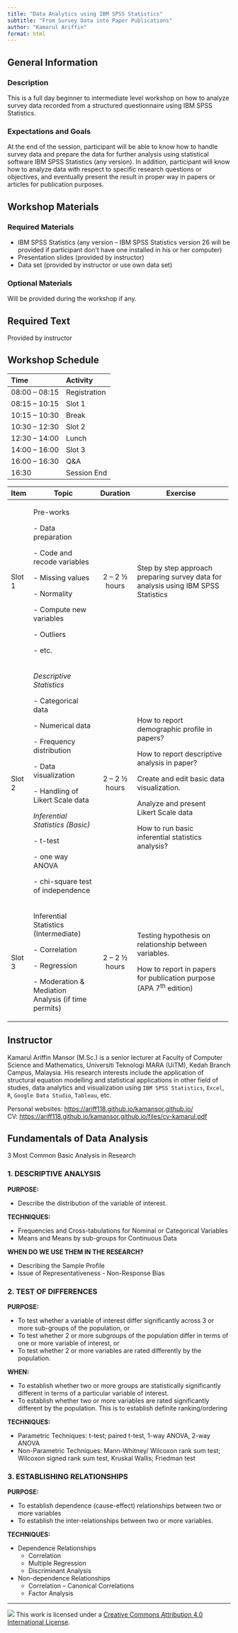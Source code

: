 ```yaml
---
title: "Data Analytics using IBM SPSS Statistics"
subtitle: "From Survey Data into Paper Publications"
author: "Kamarul Ariffin"
format: html
---
```


## General Information

### Description

This is a full day beginner to intermediate level workshop on how to analyze survey data recorded from a structured questionnaire using IBM SPSS Statistics.

### Expectations and Goals

At the end of the session, participant will be able to know how to handle survey data and prepare the data for further analysis using statistical software IBM SPSS Statistics (any version). In addition, participant will know how to analyze data with respect to specific research questions or objectives, and eventually present the result in proper way in papers or articles for publication purposes.

## Workshop Materials

### Required Materials

-   IBM SPSS Statistics (any version -- IBM SPSS Statistics version 26 will be provided if participant don't have one installed in his or her computer)
-   Presentation slides (provided by instructor)
-   Data set (provided by instructor or use own data set)

### Optional Materials

Will be provided during the workshop if any.

## Required Text

Provided by instructor

## Workshop Schedule

| Time           | Activity     |
|:---------------|:-------------|
| 08:00 -- 08:15 | Registration |
| 08:15 -- 10:15 | Slot 1       |
| 10:15 -- 10:30 | Break        |
| 10:30 -- 12:30 | Slot 2       |
| 12:30 -- 14:00 | Lunch        |
| 14:00 -- 16:00 | Slot 3       |
| 16:00 -- 16:30 | Q&A          |
| 16:30          | Session End  |

+-----------+------------------------------------------------------+----------------+------------------------------------------------------------------------------------+
| Item      | Topic                                                | Duration       | Exercise                                                                           |
+===========+======================================================+:==============:+====================================================================================+
| Slot 1    | Pre-works                                            | 2 -- 2 ½ hours | Step by step approach preparing survey data for analysis using IBM SPSS Statistics |
|           |                                                      |                |                                                                                    |
|           | \- Data preparation                                  |                |                                                                                    |
|           |                                                      |                |                                                                                    |
|           | \- Code and recode variables                         |                |                                                                                    |
|           |                                                      |                |                                                                                    |
|           | \- Missing values                                    |                |                                                                                    |
|           |                                                      |                |                                                                                    |
|           | \- Normality                                         |                |                                                                                    |
|           |                                                      |                |                                                                                    |
|           | \- Compute new variables                             |                |                                                                                    |
|           |                                                      |                |                                                                                    |
|           | \- Outliers                                          |                |                                                                                    |
|           |                                                      |                |                                                                                    |
|           | \- etc.                                              |                |                                                                                    |
+-----------+------------------------------------------------------+----------------+------------------------------------------------------------------------------------+
| Slot 2    | *Descriptive Statistics*                             | 2 -- 2 ½ hours | How to report demographic profile in papers?                                       |
|           |                                                      |                |                                                                                    |
|           | \- Categorical data                                  |                | How to report descriptive analysis in paper?                                       |
|           |                                                      |                |                                                                                    |
|           | \- Numerical data                                    |                | Create and edit basic data visualization.                                          |
|           |                                                      |                |                                                                                    |
|           | \- Frequency distribution                            |                | Analyze and present Likert Scale data                                              |
|           |                                                      |                |                                                                                    |
|           | \- Data visualization                                |                | How to run basic inferential statistics analysis?                                  |
|           |                                                      |                |                                                                                    |
|           | \- Handling of Likert Scale data                     |                |                                                                                    |
|           |                                                      |                |                                                                                    |
|           | *Inferential Statistics (Basic)*                     |                |                                                                                    |
|           |                                                      |                |                                                                                    |
|           | \- t-test                                            |                |                                                                                    |
|           |                                                      |                |                                                                                    |
|           | \- one way ANOVA                                     |                |                                                                                    |
|           |                                                      |                |                                                                                    |
|           | \- chi-square test of independence                   |                |                                                                                    |
+-----------+------------------------------------------------------+----------------+------------------------------------------------------------------------------------+
| Slot 3    | Inferential Statistics (Intermediate)                | 2 -- 2 ½ hours | Testing hypothesis on relationship between variables.                              |
|           |                                                      |                |                                                                                    |
|           | \- Correlation                                       |                | How to report in papers for publication purpose (APA 7^th^ edition)                |
|           |                                                      |                |                                                                                    |
|           | \- Regression                                        |                |                                                                                    |
|           |                                                      |                |                                                                                    |
|           | \- Moderation & Mediation Analysis (if time permits) |                |                                                                                    |
+-----------+------------------------------------------------------+----------------+------------------------------------------------------------------------------------+

## Instructor

Kamarul Ariffin Mansor (M.Sc.) is a senior lecturer at Faculty of Computer Science and Mathematics, Universiti Teknologi MARA (UiTM), Kedah Branch Campus, Malaysia. His research interests include the application of structural equation modelling and statistical applications in other field of studies, data analytics and visualization using `IBM SPSS Statistics`, `Excel`, `R`, `Google Data Studio`, `Tableau`, etc.

Personal websites: <https://ariff118.github.io/kamansor.github.io/>\
CV: <https://ariff118.github.io/kamansor.github.io/files/cv-kamarul.pdf>

## Fundamentals of Data Analysis

3 Most Common Basic Analysis in Research

### 1. DESCRIPTIVE ANALYSIS

**PURPOSE:**

- Describe the distribution of the variable of interest.

**TECHNIQUES:**

- Frequencies and Cross-tabulations for Nominal or Categorical Variables
- Means and Means by sub-groups for Continuous Data

**WHEN DO WE USE THEM IN THE RESEARCH?**

- Describing the Sample Profile
- Issue of Representativeness - Non-Response Bias

### 2. TEST OF DIFFERENCES

**PURPOSE:**

- To test whether a variable of interest differ significantly across 3 or more sub-groups of the population, or
- To test whether 2 or more subgroups of the population differ in terms of one or more variable of interest, or
- To test whether 2 or more variables are rated differently by the population.

**WHEN:**

- To establish whether two or more groups are statistically significantly different in terms of a particular variable of interest.
- To establish whether two or more variables are rated significantly different by the population. This is to establish definite ranking/ordering

**TECHNIQUES:**

- Parametric Techniques: t-test; paired t-test, 1-way ANOVA, 2-way ANOVA
- Non-Parametric Techniques: Mann-Whitney/ Wilcoxon rank sum test; Wilcoxon signed rank sum test, Kruskal Wallis; Friedman test  

### 3. ESTABLISHING RELATIONSHIPS\

**PURPOSE:**\

- To establish dependence (cause-effect) relationships between two or more variables\
- To establish the inter-relationships between two or more variables.\

**TECHNIQUES:**\

- Dependence Relationships\
  - Correlation\
  - Multiple Regression\
  - Discriminant Analysis\
  
- Non-dependence Relationships\
  - Correlation – Canonical Correlations\
  - Factor Analysis\

------------------------------------------------------------------------

![](https://i.creativecommons.org/l/by/4.0/88x31.png) This work is licensed under a [Creative Commons Attribution 4.0 International License](https://creativecommons.org/licenses/by/4.0/).
